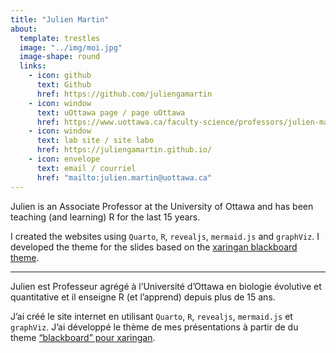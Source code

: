```yaml
---
title: "Julien Martin"
about:
  template: trestles
  image: "../img/moi.jpg"
  image-shape: round
  links:
    - icon: github
      text: Github
      href: https://github.com/juliengamartin
    - icon: window
      text: uOttawa page / page uOttawa
      href: https://www.uottawa.ca/faculty-science/professors/julien-martin
    - icon: window
      text: lab site / site labo
      href: https://juliengamartin.github.io/
    - icon: envelope
      text: email / courriel
      href: "mailto:julien.martin@uottawa.ca"
---
```


Julien is an Associate Professor at the University of Ottawa and has
been teaching (and learning) R for the last 15 years.

I created the websites using `Quarto`, `R`, `revealjs`, `mermaid.js` and
`graphViz`. I developed the theme for the slides based on the [xaringan
blackboard
theme](https://github.com/juancarloscastillo/xaringan-themes-blackboard).

------------------------------------------------------------------------

Julien est Professeur agrégé à l'Université d'Ottawa en biologie
évolutive et quantitative et il enseigne R (et l'apprend) depuis plus de
15 ans.

J'ai créé le site internet en utilisant `Quarto`, `R`, `revealjs`,
`mermaid.js` et `graphViz`. J'ai développé le thème de mes présentations
à partir de du theme ["blackboard" pour
xaringan](https://github.com/juancarloscastillo/xaringan-themes-blackboard).

